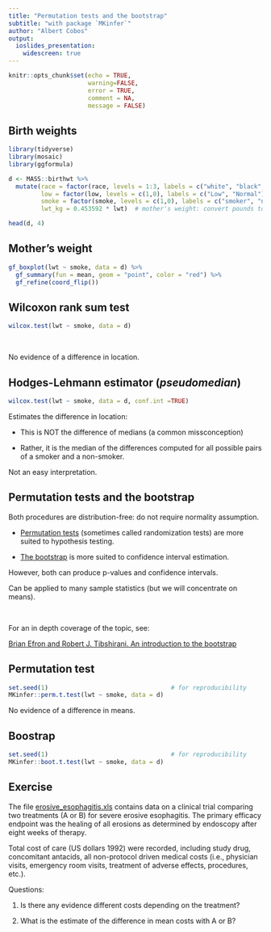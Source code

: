 ```yaml
---
title: "Permutation tests and the bootstrap"
subtitle: "with package `MKinfer`"
author: "Albert Cobos"
output: 
  ioslides_presentation:
    widescreen: true
---
```


```r

knitr::opts_chunk$set(echo = TRUE, 
                      warning=FALSE, 
                      error = TRUE,
                      comment = NA,
                      message = FALSE)
```



## Birth weights

```r
library(tidyverse)
library(mosaic)
library(ggformula)

d <- MASS::birthwt %>% 
  mutate(race = factor(race, levels = 1:3, labels = c("white", "black", "other")),
         low = factor(low, levels = c(1,0), labels = c("Low", "Normal")),
         smoke = factor(smoke, levels = c(1,0), labels = c("smoker", "non_smoker")),
         lwt_kg = 0.453592 * lwt)  # mother's weight: convert pounds to kg)

head(d, 4)        

```


## Mother's weight

```r
gf_boxplot(lwt ~ smoke, data = d) %>% 
  gf_summary(fun = mean, geom = "point", color = "red") %>% 
  gf_refine(coord_flip())

```


## Wilcoxon rank sum test 

```r
wilcox.test(lwt ~ smoke, data = d)
```

\

No evidence of a difference in location.


## Hodges-Lehmann estimator (_pseudomedian_) {.smaller}

```r
wilcox.test(lwt ~ smoke, data = d, conf.int =TRUE)
```

Estimates the difference in location:

- This is NOT the difference of medians (a common missconception)

- Rather, it is the median of the differences computed for all possible pairs of a smoker and a non-smoker.

Not an easy interpretation.


## Permutation tests and the bootstrap

Both procedures are distribution-free: do not require normality assumption.

- [Permutation tests](https://en.wikipedia.org/wiki/Permutation_test) (sometimes called randomization tests) are more suited to hypothesis testing.

- [The bootstrap](https://www.bmj.com/content/350/bmj.h2622) is more suited to confidence interval estimation.

However, both can produce p-values and confidence intervals.

Can be applied to many sample statistics (but we will concentrate on means).

\

For an in depth coverage of the topic, see:

[Brian Efron and Robert J. Tibshirani. An introduction to the bootstrap](https://books.google.co.cr/books?id=gLlpIUxRntoC&printsec=frontcover&hl=es#v=onepage&q&f=false)


## Permutation test 

```r
set.seed(1)                                  # for reproducibility
MKinfer::perm.t.test(lwt ~ smoke, data = d)
```

No evidence of a difference in means.


## Boostrap

```r

set.seed(1)                                  # for reproducibility
MKinfer::boot.t.test(lwt ~ smoke, data = d)
```


## Exercise

The file [erosive_esophagitis.xls](https://raw.githubusercontent.com/acobos/Datasets/master/erosive_esophagitis.xls) contains data on a clinical trial comparing two treatments (A or B) for severe erosive esophagitis. The primary efficacy endpoint was the healing of all erosions as determined by endoscopy after eight weeks of therapy.

Total cost of care (US dollars 1992) were recorded, including study drug, concomitant antacids, all non-protocol driven medical costs (i.e., physician visits, emergency room visits, treatment of adverse effects, procedures, etc.). 

Questions:

1. Is there any evidence different costs depending on the treatment? 

1. What is the estimate of the difference in mean costs with A or B?



